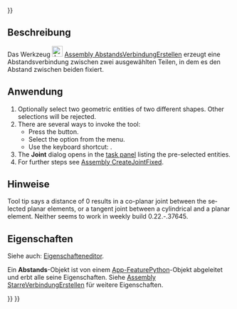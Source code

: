 <languages/>
{{UnfinishedDocu{{#translation:}}}}

{{Docnav
|[[Assembly_CreateJointBall/de|KugelgelenkErstellen]]
|[[Assembly_CreateJointParallel/de|ParallelVerbindungErstellen]]
|[[Assembly_Workbench/de|Assembly]]
|IconL=Assembly_CreateJointBall.svg
|IconR=Assembly_CreateJointParallel.svg
|IconC=Workbench_Assembly.svg
}}

<div lang="en" dir="ltr" class="mw-content-ltr">
{{GuiCommand
|Name=Assembly CreateJointDistance
|MenuLocation=Assembly → Distance Joint
|Workbenches=[[Assembly_Workbench|Assembly]]
|Shortcut={{KEY|D}}
|Version=1.0
|SeeAlso=
}}
</div>

<span id="Description"></span>
==Beschreibung==

Das Werkzeug [[Image:Assembly_CreateJointDistance.svg|24px]] [[Assembly_CreateJointDistance/de|Assembly AbstandsVerbindungErstellen]] erzeugt eine Abstandsverbindung zwischen zwei ausgewählten Teilen, in dem es den Abstand zwischen beiden fixiert.

<span id="Usage"></span>
==Anwendung==

<div lang="en" dir="ltr" class="mw-content-ltr">
# Optionally select two geometric entities of two different shapes. Other selections will be rejected.
# There are several ways to invoke the tool:
#* Press the {{Button|[[Image:Assembly_CreateJointDistance.svg|16px]] [[Assembly_CreateJointDistance|Distance Joint]]}} button.
#* Select the {{MenuCommand|Assembly → [[Image:Assembly_CreateJointDistance.svg|16px]] Distance Joint}} option from the menu.
#* Use the keyboard shortcut: {{KEY|D}}.
# The '''Joint''' dialog opens in the [[Task_panel|task panel]] listing the pre-selected entities.
# For further steps see [[Assembly_CreateJointFixed#Usage|Assembly CreateJointFixed]].
</div>

<span id="Notes"></span>
==Hinweise==

<div lang="en" dir="ltr" class="mw-content-ltr">
Tool tip says a distance of 0 results in a co-planar joint between the selected planar elements, or a tangent joint between a cylindrical and a planar element. Neither seems to work in weekly build 0.22.-.37645.
</div>

<span id="Properties"></span>
==Eigenschaften==

Siehe auch: [[Property_editor/de|Eigenschafteneditor]].

Ein '''Abstands'''-Objekt ist von einem [[App_FeaturePython/de|App-FeaturePython]]-Objekt abgeleitet und erbt alle seine Eigenschaften. Siehe [[Assembly_CreateJointFixed/de#Eigenschaften|Assembly StarreVerbindungErstellen]] für weitere Eigenschaften.


{{Docnav
|[[Assembly_CreateJointBall/de|KugelgelenkErstellen]]
|[[Assembly_CreateJointParallel/de|ParallelVerbindungErstellen]]
|[[Assembly_Workbench/de|Assembly]]
|IconL=Assembly_CreateJointBall.svg
|IconR=Assembly_CreateJointParallel.svg
|IconC=Workbench_Assembly.svg
}}

{{Assembly_Tools_navi{{#translation:}}}}
{{Userdocnavi{{#translation:}}}}